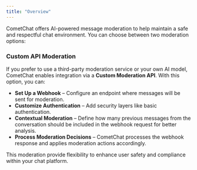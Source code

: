 ```yaml
---
title: "Overview"
---
```


CometChat offers AI-powered message moderation to help maintain a safe and respectful chat environment. You can choose between two moderation options:

### **Custom API Moderation**

If you prefer to use a third-party moderation service or your own AI model, CometChat enables integration via a **Custom Moderation API**. With this option, you can:

* **Set Up a Webhook** – Configure an endpoint where messages will be sent for moderation.
* **Customize Authentication** – Add security layers like basic authentication.
* **Contextual Moderation** – Define how many previous messages from the conversation should be included in the webhook request for better analysis.
* **Process Moderation Decisions** – CometChat processes the webhook response and applies moderation actions accordingly.

This moderation provide flexibility to enhance user safety and compliance within your chat platform.
